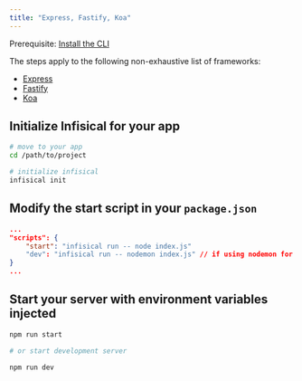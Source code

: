 ```yaml
---
title: "Express, Fastify, Koa"
---
```


Prerequisite: [Install the CLI](/cli/overview)

The steps apply to the following non-exhaustive list of frameworks:

- [Express](https://expressjs.com)
- [Fastify](https://www.fastify.io)
- [Koa](https://koajs.com)

## Initialize Infisical for your app

```bash
# move to your app
cd /path/to/project

# initialize infisical
infisical init
```

## Modify the start script in your `package.json`

```json
...
"scripts": {
    "start": "infisical run -- node index.js"
    "dev": "infisical run -- nodemon index.js" // if using nodemon for dev
}
...
```

## Start your server with environment variables injected

```bash
npm run start

# or start development server

npm run dev
```
